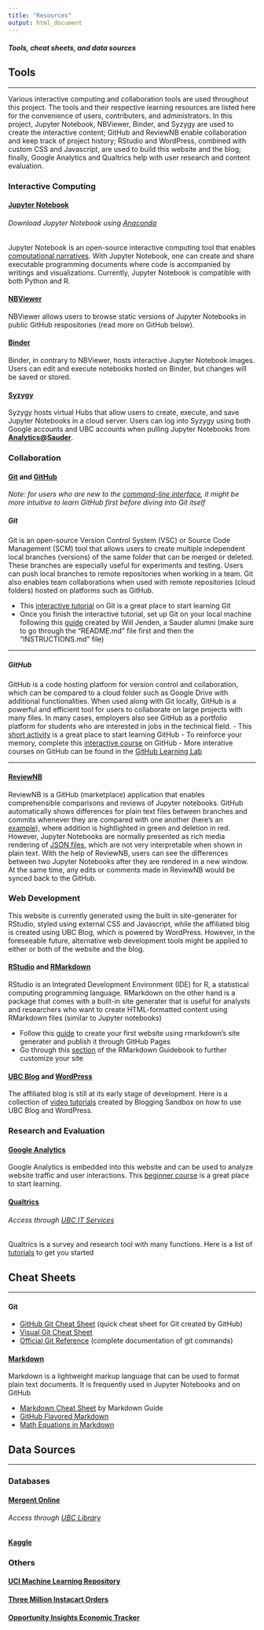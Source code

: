 ```yaml
---
title: "Resources"
output: html_document
---
```


##### Tools, cheat sheets, and data sources

## Tools

---

Various interactive computing and collaboration tools are used throughout this project. The tools and their respective learning resources are listed here for the convenience of users, contributers, and administrators. In this project, Jupyter Notebook, NBViewer, Binder, and Syzygy are used to create the interactive content; GitHub and ReviewNB enable collaboration and keep track of project history; RStudio and WordPress, combined with custom CSS and Javascript, are used to build this website and the blog; finally, Google Analytics and Qualtrics help with user research and content evaluation.

### Interactive Computing

#### [Jupyter Notebook](https://jupyter.org/about)
###### Download Jupyter Notebook using [Anaconda](https://www.anaconda.com/products/individual)
Jupyter Notebook is an open-source interactive computing tool that enables [computational narratives](https://blog.jupyter.org/project-jupyter-computational-narratives-as-the-engine-of-collaborative-data-science-2b5fb94c3c58). With Jupyter Notebook, one can create and share executable programming documents where code is accompanied by writings and visualizations. Currently, Jupyter Notebook is compatible with both Python and R.

#### [NBViewer](https://nbviewer.jupyter.org/)
NBViewer allows users to browse static versions of Jupyter Notebooks in public GitHub respositories (read more on GitHub below).

#### [Binder](https://mybinder.org/)
Binder, in contrary to NBViewer, hosts interactive Jupyter Notebook images. Users can edit and execute notebooks hosted on Binder, but changes will be saved or stored.

#### [Syzygy](https://intro.syzygy.ca/)
Syzygy hosts virtual Hubs that allow users to create, execute, and save Jupyter Notebooks in a cloud server. Users can log into Syzygy using both Google accounts and UBC accounts when pulling Jupyter Notebooks from **[Analytics@Sauder](analytics-at-sauder.github.io)**.

### Collaboration

#### [Git]((https://git-scm.com/)) and [GitHub](https://github.com/) {.tabset .tabset-fade}
*Note: for users who are new to the [command-line interface](https://tutorial.djangogirls.org/en/intro_to_command_line/), it might be more intuitive to learn GitHub first before diving into Git itself*

##### Git
Git is an open-source Version Control System (VSC) or Source Code Management (SCM) tool that allows users to create multiple independent local branches (versions) of the same folder that can be merged or deleted. These branches are especially useful for experiments and testing. Users can push local branches to remote repositories when working in a team. Git also enables team collaborations when used with remote repositories (cloud folders) hosted on platforms such as GitHub.

- This [interactive tutorial](https://learngitbranching.js.org/) on Git is a great place to start learning Git
- Once you finish the interactive tutorial, set up Git on your local machine following this [guide](https://github.com/Analytics-at-Sauder/Introduction-to-Git) created by Will Jenden, a Sauder alumni (make sure to go through the "README.md" file first and then the "INSTRUCTIONS.md" file)

---

##### GitHub
GitHub is a code hosting platform for version control and collaboration, which can be compared to a cloud folder such as Google Drive with additional functionalities. When used along with Git locally, GitHub is a powerful and efficient tool for users to collaborate on large projects with many files. In many cases, employers also see GitHub as a portfolio platform for students who are interested in jobs in the technical field.
- This [short activity](https://guides.github.com/activities/hello-world/) is a great place to start learning GitHub
- To reinforce your memory, complete this [interactive course](https://lab.github.com/githubtraining/introduction-to-github) on GitHub
- More interative courses on GitHub can be found in the [GitHub Learning Lab](https://lab.github.com/)

---

#### [ReviewNB](https://github.com/marketplace/review-notebook-app)
ReviewNB is a GitHub (marketplace) application that enables comprehensible comparisons and reviews of Jupyter notebooks. GitHub automatically shows differences for plain text files between branches and commits whenever they are compared with one another (here's an [example](https://github.com/octocat/linguist/compare/master...octocat:an-example-comparison-for-docs)), where addition is hightlighted in green and deletion in red. However, Jupyter Notebooks are normally presented as rich media rendering of [JSON files](https://nbformat.readthedocs.io/en/latest/format_description.html#notebook-file-format), which are not very interpretable when shown in plain text. With the help of ReviewNB, users can see the differences between two Jupyter Notebooks after they are rendered in a new window. At the same time, any edits or comments made in ReviewNB would be synced back to the GitHub.

### Web Development

This website is currently generated using the built in site-generater for RStudio, styled using external CSS and Javascript, while the affiliated blog is created using UBC Blog, which is powered by WordPress. However, in the foreseeable future, alternative web development tools might be applied to either or both of the website and the blog.

#### [RStudio](https://rstudio.com/products/rstudio/) and [RMarkdown](https://rmarkdown.rstudio.com/lesson-1.html)
RStudio is an Integrated Development Environment (IDE) for R, a statistical computing programming language. RMarkdown on the other hand is a package that comes with a built-in site generater that is useful for analysts and researchers who want to create HTML-formatted content using RMarkdown files (similar to Jupyter notebooks)

- Follow this [guide](https://resources.github.com/whitepapers/github-and-rstudio/) to create your first website using rmarkdown's site generater and publish it through GitHub Pages
- Go through this [section](https://bookdown.org/yihui/rmarkdown/html-document.html) of the RMarkdown Guidebook to further customize your site

#### [UBC Blog](https://blogs.ubc.ca/about/) and [WordPress](https://wordpress.com/support/)
The affiliated blog is still at its early stage of development. Here is a collection of [video tutorials](https://blogs.ubc.ca/blogsandbox/faq/) created by Blogging Sandbox on how to use UBC Blog and WordPress.

### Research and Evaluation

#### [Google Analytics](https://marketingplatform.google.com/about/analytics/)
Google Analytics is embedded into this website and can be used to analyze website traffic and user interactions. This [beginner course](https://analytics.google.com/analytics/academy/course/6) is a great place to start learning.

#### [Qualtrics](https://www.qualtrics.com/core-xm/survey-software/)
###### Access through [UBC IT Services](https://it.ubc.ca/services/teaching-learning-tools/survey-tool)
Qualtrics is a survey and research tool with many functions. Here is a list of [tutorials](https://it.ubc.ca/services/teaching-learning-tools/survey-tool/qualtrics-training) to get you started

## Cheat Sheets

---

#### Git
- [GitHub Git Cheat Sheet](https://github.github.com/training-kit/downloads/github-git-cheat-sheet/) (quick cheat sheet for Git created by GitHub)
- [Visual Git Cheat Sheet](https://ndpsoftware.com/git-cheatsheet.html)
- [Official Git Reference](https://git-scm.com/docs) (complete documentation of git commands)

#### [Markdown](https://www.markdownguide.org/getting-started/)
Markdown is a lightweight markup language that can be used to format plain text documents. It is frequently used in Jupyter Notebooks and on GitHub

- [Markdown Cheat Sheet](https://www.markdownguide.org/cheat-sheet/) by Markdown Guide
- [GitHub Flavored Markdown](https://guides.github.com/pdfs/markdown-cheatsheet-online.pdf)
- [Math Equations in Markdown](https://jupyter-notebook.readthedocs.io/en/stable/examples/Notebook/Typesetting%20Equations.html)


## Data Sources

---

### Databases

#### [Mergent Online](https://www.mergentonline.com/login.php)
###### Access through [UBC Library](http://resources.library.ubc.ca/page.php?id=477)

#### [Kaggle](https://www.kaggle.com/datasets)

### Others

#### [UCI Machine Learning Repository](https://archive.ics.uci.edu/ml/datasets.php)

#### [Three Million Instacart Orders](https://www.instacart.com/datasets/grocery-shopping-2017)

#### [Opportunity Insights Economic Tracker](https://github.com/OpportunityInsights/EconomicTracker)
